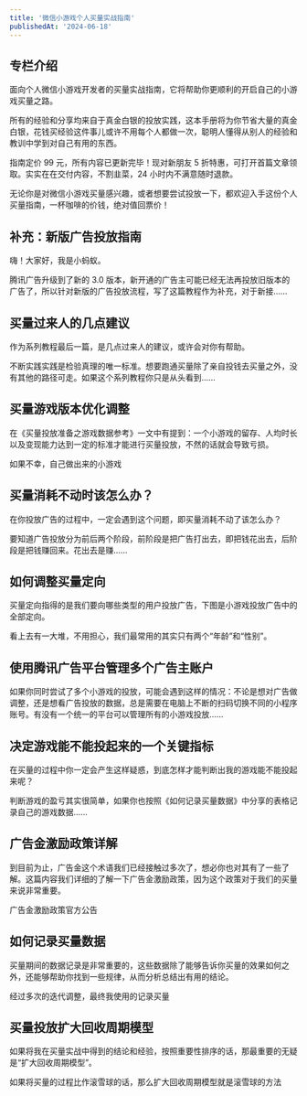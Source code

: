 ```yaml
---
title: '微信小游戏个人买量实战指南'
publishedAt: '2024-06-18'
---
```


## 专栏介绍

面向个人微信小游戏开发者的买量实战指南，它将帮助你更顺利的开启自己的小游戏买量之路。  
  
所有的经验和分享均来自于真金白银的投放实践，这本手册将为你节省大量的真金白银，花钱买经验这件事儿或许不用每个人都做一次，聪明人懂得从别人的经验和教训中学到对自己有用的东西。  
  
指南定价 99 元，所有内容已更新完毕！现对新朋友 5 折特惠，可打开首篇文章领取。实实在在交付内容，不割韭菜，24 小时内不满意随时退款。  
  
无论你是对微信小游戏买量感兴趣，或者想要尝试投放一下，都欢迎入手这份个人买量指南，一杯咖啡的价钱，绝对值回票价！

## 补充：新版广告投放指南
嗨！大家好，我是小蚂蚁。

腾讯广告升级到了新的 3.0 版本，新开通的广告主可能已经无法再投放旧版本的广告了，所以针对新版的广告投放流程，写了这篇教程作为补充，对于新接......

## 买量过来人的几点建议
作为系列教程最后一篇，是几点过来人的建议，或许会对你有帮助。

不断实践实践是检验真理的唯一标准。想要跑通买量除了亲自投钱去买量之外，没有其他的路径可走。如果这个系列教程你只是从头看到......

## 买量游戏版本优化调整
在《买量投放准备之游戏数据参考》一文中有提到：一个小游戏的留存、人均时长以及变现能力达到一定的标准才能进行买量投放，不然的话就会导致亏损。

如果不幸，自己做出来的小游戏

## 买量消耗不动时该怎么办？
在你投放广告的过程中，一定会遇到这个问题，即买量消耗不动了该怎么办？

要知道广告投放分为前后两个阶段，前阶段是把广告打出去，即把钱花出去，后阶段是把钱赚回来。花出去是赚......

## 如何调整买量定向
买量定向指得的是我们要向哪些类型的用户投放广告，下图是小游戏投放广告中的全部定向。

看上去有一大堆，不用担心，我们最常用的其实只有两个“年龄”和“性别”。

## 使用腾讯广告平台管理多个广告主账户
如果你同时尝试了多个小游戏的投放，可能会遇到这样的情况：不论是想对广告做调整，还是想看广告投放的数据，总是需要在电脑上不断的扫码切换不同的小程序账号。有没有一个统一的平台可以管理所有的小游戏投放......

## 决定游戏能不能投起来的一个关键指标
在买量的过程中你一定会产生这样疑惑，到底怎样才能判断出我的游戏能不能投起来呢？

判断游戏的盈亏其实很简单，如果你也按照《如何记录买量数据》中分享的表格记录自己的游戏数据......

## 广告金激励政策详解
到目前为止，广告金这个术语我们已经接触过多次了，想必你也对其有了一些了解。这篇内容我们详细的了解一下广告金激励政策，因为这个政策对于我们的买量来说非常重要。

广告金激励政策官方公告

## 如何记录买量数据
买量期间的数据记录是非常重要的，这些数据除了能够告诉你买量的效果如何之外，还能够帮助你找到一些规律，从而分析总结出有用的结论。

经过多次的迭代调整，最终我使用的记录买量

## 买量投放扩大回收周期模型
如果将我在买量实战中得到的结论和经验，按照重要性排序的话，那最重要的无疑是“扩大回收周期模型”。

如果将买量的过程比作滚雪球的话，那么扩大回收周期模型就是滚雪球的方法

